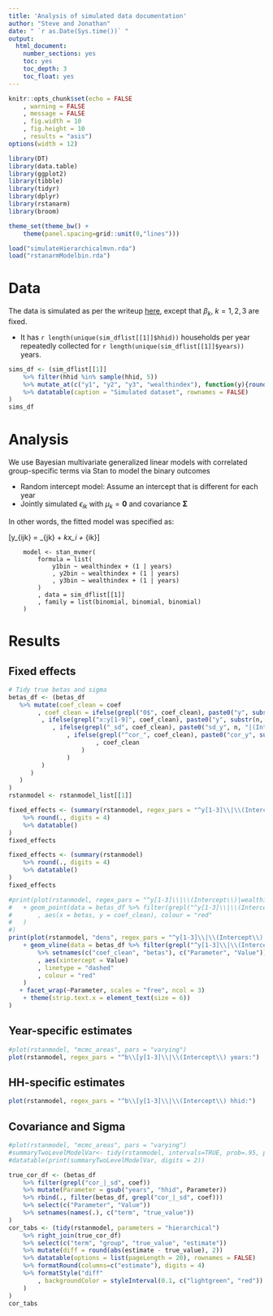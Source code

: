 ```yaml
---
title: 'Analysis of simulated data documentation'
author: "Steve and Jonathan"
date: " `r as.Date(Sys.time())` "
output:
  html_document:
    number_sections: yes
    toc: yes
    toc_depth: 3
    toc_float: yes
---
```





```r
knitr::opts_chunk$set(echo = FALSE
	, warning = FALSE
	, message = FALSE
	, fig.width = 10
	, fig.height = 10
	, results = "asis")
options(width = 12)

library(DT)
library(data.table)
library(ggplot2)
library(tibble)
library(tidyr)
library(dplyr)
library(rstanarm)
library(broom)

theme_set(theme_bw() +
	theme(panel.spacing=grid::unit(0,"lines")))

load("simulateHierarchicalmvn.rda")
load("rstanarmModelbin.rda")
```

# Data

The data is simulated as per the writeup [here](https://cygubicko.github.io/wash/simulations_writeup.html), except that $\beta_k$, $k = 1,2,3$ are fixed. 

* It has `r length(unique(sim_dflist[[1]]$hhid))` households per year repeatedly collected for `r length(unique(sim_dflist[[1]]$years))` years.


```r
sims_df <- (sim_dflist[[1]]
	%>% filter(hhid %in% sample(hhid, 5))
	%>% mutate_at(c("y1", "y2", "y3", "wealthindex"), function(y){round(y, 3)})
	%>% datatable(caption = "Simulated dataset", rownames = FALSE)
)
sims_df
```

# Analysis

We use Bayesian multivariate generalized linear models with correlated group-specific terms via Stan to model the binary outcomes

* Random intercept model: Assume an intercept that is different for each year
* Jointly simulated $\epsilon_{ik}$ with $\mu_k = \mathbf{0}$ and covariance $\mathbf{\Sigma}$

In other words, the fitted model was specified as:

\[y_{ijk} = \beta0_{jk} + \beta1_kx_i + \epsilon_{ik}\]

		model <- stan_mvmer(
			formula = list(
				y1bin ~ wealthindex + (1 | years)
				, y2bin ~ wealthindex + (1 | years)
				, y3bin ~ wealthindex + (1 | years)
			)
			, data = sim_dflist[[1]]
			, family = list(binomial, binomial, binomial)
		)

# Results

## Fixed effects

```r
# Tidy true betas and sigma
betas_df <- (betas_df
   %>% mutate(coef_clean = coef
		, coef_clean = ifelse(grepl("0$", coef_clean), paste0("y", substr(n, 1, 1), "|(Intercept)")
         , ifelse(grepl("x:y[1-9]", coef_clean), paste0("y", substr(n, 1, 1), "|wealthindex")
            , ifelse(grepl("_sd", coef_clean), paste0("sd_y", n, "|(Intercept).years")
            	, ifelse(grepl("^cor_", coef_clean), paste0("cor_y", substr(n, 1, 1), "|(Intercept).y", substr(n, 2, 2), "|(Intercept).years")
						, coef_clean
					)
				)
         )
      )
   )
)
rstanmodel <- rstanmodel_list[[1]]
```

```r
fixed_effects <- (summary(rstanmodel, regex_pars = "^y[1-3]\\|\\(Intercept\\)|wealthindex")
	%>% round(., digits = 4)
	%>% datatable()
)
fixed_effects
```

```r
fixed_effects <- (summary(rstanmodel)
	%>% round(., digits = 4)
	%>% datatable()
)
fixed_effects
```

```r
#print(plot(rstanmodel, regex_pars = "^y[1-3]\\|\\(Intercept\\)|wealthindex")
#	+ geom_point(data = betas_df %>% filter(grepl("^y[1-3]\\|\\(Intercept\\)|wealthindex", coef_clean))
#		, aes(x = betas, y = coef_clean), colour = "red"
#	)
#)
print(plot(rstanmodel, "dens", regex_pars = "^y[1-3]\\|\\(Intercept\\)|wealthindex") 
	+ geom_vline(data = betas_df %>% filter(grepl("^y[1-3]\\|\\(Intercept\\)|wealthindex", coef_clean))
		%>% setnames(c("coef_clean", "betas"), c("Parameter", "Value"))
		, aes(xintercept = Value)
		, linetype = "dashed"
		, colour = "red"
	)
   + facet_wrap(~Parameter, scales = "free", ncol = 3)
	+ theme(strip.text.x = element_text(size = 6))
)
```

## Year-specific estimates

```r
#plot(rstanmodel, "mcmc_areas", pars = "varying")
plot(rstanmodel, regex_pars = "^b\\[y[1-3]\\|\\(Intercept\\) years:")
```

## HH-specific estimates

```r
plot(rstanmodel, regex_pars = "^b\\[y[1-3]\\|\\(Intercept\\) hhid:")
```

## Covariance and Sigma

```r
#plot(rstanmodel, "mcmc_areas", pars = "varying")
#summaryTwoLevelModelVar<- tidy(rstanmodel, intervals=TRUE, prob=.95, parameters = "hierarchical")
#datatable(print(summaryTwoLevelModelVar, digits = 2))

true_cor_df <- (betas_df
	%>% filter(grepl("cor_|_sd", coef))
	%>% mutate(Parameter = gsub("years", "hhid", Parameter))
	%>% rbind(., filter(betas_df, grepl("cor_|_sd", coef)))
	%>% select(c("Parameter", "Value"))
	%>% setnames(names(.), c("term", "true_value"))
)
cor_tabs <- (tidy(rstanmodel, parameters = "hierarchical")
	%>% right_join(true_cor_df)
	%>% select(c("term", "group", "true_value", "estimate"))
	%>% mutate(diff = round(abs(estimate - true_value), 2))
	%>% datatable(options = list(pageLength = 20), rownames = FALSE)
	%>% formatRound(columns=c("estimate"), digits = 4)
	%>% formatStyle("diff"
		, backgroundColor = styleInterval(0.1, c("lightgreen", "red"))
	)
)
cor_tabs

```


